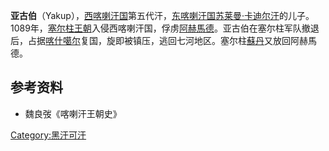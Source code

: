 '''亚古伯'''（Yakup），[[西喀喇汗国|西喀喇汗国]]第五代汗，[[东喀喇汗国|东喀喇汗国]][[苏莱曼·卡迪尔汗|苏莱曼·卡迪尔汗]]的儿子。1089年，[[塞尔柱王朝|塞尔柱王朝]]入侵西喀喇汗国，俘虏[[阿赫馬德|阿赫馬德]]。亚古伯在塞尔柱军队撤退后，占据[[喀什噶尔|喀什噶尔]]复国，旋即被镇压，逃回七河地区。塞尔柱[[苏丹_(称谓)|蘇丹]]又放回阿赫馬德。

{{start box}}
{{s-before|[[阿赫馬德|阿赫馬德]]}}
{{s-title|[[西喀喇汗国|西喀喇汗国]][[回鹘可汗列表|可汗]]|1089年}}
{{s-after|[[阿赫馬德|阿赫馬德]]}}
{{end box}}
==参考资料==
*魏良弢《喀喇汗王朝史》

[[Category:黑汗可汗|Category:黑汗可汗]]